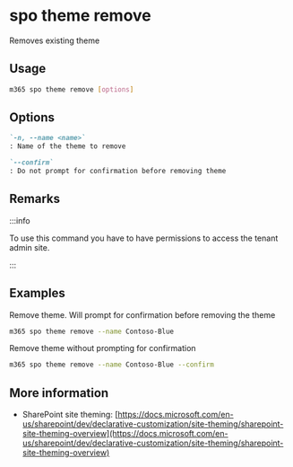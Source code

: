 
# spo theme remove

Removes existing theme

## Usage

```sh
m365 spo theme remove [options]
```

## Options

```md definition-list
`-n, --name <name>`
: Name of the theme to remove

`--confirm`
: Do not prompt for confirmation before removing theme
```

<Global />

## Remarks

:::info

To use this command you have to have permissions to access the tenant admin site.

:::

## Examples

Remove theme. Will prompt for confirmation before removing the theme

```sh
m365 spo theme remove --name Contoso-Blue
```

Remove theme without prompting for confirmation

```sh
m365 spo theme remove --name Contoso-Blue --confirm
```

## More information

- SharePoint site theming: [https://docs.microsoft.com/en-us/sharepoint/dev/declarative-customization/site-theming/sharepoint-site-theming-overview](https://docs.microsoft.com/en-us/sharepoint/dev/declarative-customization/site-theming/sharepoint-site-theming-overview)
